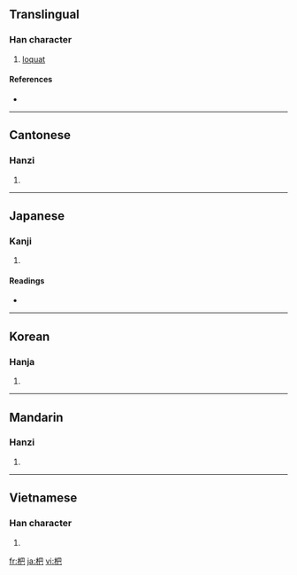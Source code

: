 ==Translingual==

===Han character===
{{Han char|rn=75|rad=木|as=04|sn=8|four=4791<sub>7</sub>|canj=木日山 (DAU)}}

# [[loquat]]

====References====
* {{Han ref|kx=0513.190|dkj=14505|dj=0901.060|hdz=21175.080|uh=6777|ud=26487|bh=AA49|bd=43593}}

----

==Cantonese==

===Hanzi===
{{yue-hanzi|jyut=|y=pa4}}

# {{defn|Cantonese}}

----

==Japanese==

===Kanji===
{{ja-kanji|grade=|rs=木04}}

# {{defn|Japanese}}

====Readings====
* {{ja-readings|on=[[は]] (ha)|kun=[[つか]] (tsuka)}}

----

==Korean==

===Hanja===
{{ko-hanja|hangeul=파|eumhun=|rv=pa|mr=p'a|y=pha}}

# {{defn|Korean}}

----

==Mandarin==

===Hanzi===
{{cmn-hanzi|pin=[[bà]] ([[ba4]]), [[pá]] ([[pa2]])|wg=pa<sup>4</sup>, p'a<sup>2</sup>}}

# {{defn|Mandarin}}

----

==Vietnamese==

===Han character===
{{vi-hantu|[[ba]], [[bà]]}}

# {{defn|Vietnamese}}

[[fr:杷]]
[[ja:杷]]
[[vi:杷]]